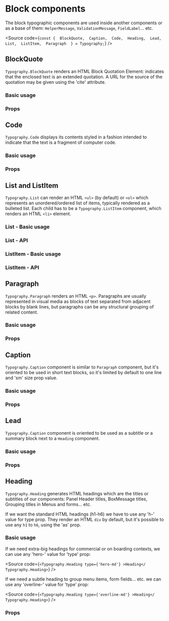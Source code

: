 

<Meta
  title="Components/Core/Layout/Toolbar/Subcomponents/Block/Docs"
  of={BlockQuoteStories}
/>

<H1>Block components</H1>

The block typographic components are used inside another components or as a
base of them: `HelperMessage`, `ValidationMessage`, `FieldLabel`... etc.

<Source
  code={`
const { 
  BlockQuote, 
  Caption, 
  Code, 
  Heading, 
  Lead,
  List, 
  ListItem, 
  Paragraph 
} = Typography;
`}
/>

<H2>BlockQuote</H2>

`Typography.BlockQuote` renders an HTML Block Quotation Element: indicates that
the enclosed text is an extended quotation. A URL for the source of the quotation
may be given using the 'cite' attribute.

<H3>Basic usage</H3>

<Canvas of={BlockQuoteStories.BlockQuote} />

<H3>Props</H3>

<ArgTypes of={BlockQuoteStories} />

<H2>Code</H2>

`Typography.Code` displays its contents styled in a fashion intended to indicate
that the text is a fragment of computer code.

<H3>Basic usage</H3>

<Canvas of={CodeStories.Code} />

<H3>Props</H3>

<ArgTypes of={CodeStories} />

<H2>List and ListItem</H2>

`Typography.List` can render an HTML `<ul>` (by default) or `<ol>` which represents an
unordered/ordered list of items, typically rendered as a bulleted list.
Each child has to be a `Typography.ListItem` component, which renders an
HTML `<li>` element.

<H3>List - Basic usage</H3>

<Canvas of={ListStories.List} />

<H3>List - API</H3>

<ArgTypes of={ListStories} />

<H3>ListItem - Basic usage</H3>

<Canvas of={ListItemStories.ListItem} />

<H3>ListItem - API</H3>

<ArgTypes of={ListItemStories} />

<H2>Paragraph</H2>

`Typography.Paragraph` renders an HTML `<p>`. Paragraphs are usually represented
in visual media as blocks of text separated from adjacent blocks by blank lines,
but paragraphs can be any structural grouping of related content.

<H3>Basic usage</H3>

<Canvas of={ParagraphStories.Paragraph} />

<H3>Props</H3>

<ArgTypes of={ParagraphStories} />

<H2>Caption</H2>

`Typography.Caption` component is similar to `Paragraph` component, but it's oriented
to be used in short text blocks, so it's limited by default to one line and
'sm' size prop value.

<H3>Basic usage</H3>

<Canvas of={CaptionStories.Caption} />

<H3>Props</H3>

<ArgTypes of={CaptionStories} />

<H2>Lead</H2>

`Typography.Caption` component is oriented to be used as a subtitle or a
summary block next to a `Heading` component.

<H3>Basic usage</H3>

<Canvas of={LeadStories.Lead} />

<H3>Props</H3>

<ArgTypes of={LeadStories} />

<H2>Heading</H2>

`Typography.Heading` generates HTML headings which are the titles or subtitles
of our components: Panel Header titles, BoxMessage titles, Grouping titles
in Menus and forms... etc.

If we want the standard HTML headings (h1-h6) we have to use any 'h-' value for
type prop. They render an HTML `div` by default, but it's possible to use any
`h1` to `h6`, using the 'as' prop.

<H3>Basic usage</H3>

<Canvas of={HeadingStories.Heading} />

If we need extra-big headings for commercial or on boarding contexts, we can use
any 'hero-' value for 'type' prop:

<Source
  code={`
<Typography.Heading type={'hero-md'} >Heading</ Typography.Heading>
`}
/>

If we need a subtle heading to group menu items, form fields... etc. we can
use any 'overline-' value for 'type' prop:

<Source
  code={`
<Typography.Heading type={'overline-md'} >Heading</ Typography.Heading>
`}
/>

<H3>Props</H3>

<ArgTypes of={HeadingStories} />
